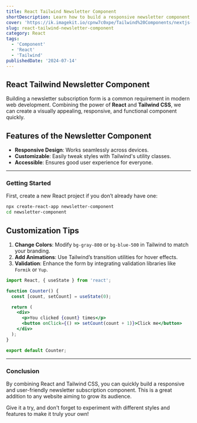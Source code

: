 ```yaml
---
title: React Tailwind Newsletter Component
shortDescription: Learn how to build a responsive newsletter component using React and Tailwind CSS
cover: 'https://ik.imagekit.io/cpnw7c0xpe/Tailwind%20Components/nextjs-blog-starter-article-section-1.png?updatedAt=1734006364298'
slug: react-tailwind-newsletter-component
category: React
tags:
  - 'Component'
  - 'React'
  - 'Tailwind'
publishedDate: '2024-07-14'
---
```


## React Tailwind Newsletter Component

Building a newsletter subscription form is a common requirement in modern web development. Combining the power of **React** and **Tailwind CSS**, we can create a visually appealing, responsive, and functional component quickly.

## Features of the Newsletter Component

- **Responsive Design**: Works seamlessly across devices.
- **Customizable**: Easily tweak styles with Tailwind's utility classes.
- **Accessible**: Ensures good user experience for everyone.

---

### Getting Started

First, create a new React project if you don’t already have one:

```bash
npx create-react-app newsletter-component
cd newsletter-component
```

## Customization Tips

1. **Change Colors**: Modify `bg-gray-800` or `bg-blue-500` in Tailwind to match your branding.
2. **Add Animations**: Use Tailwind’s transition utilities for hover effects.
3. **Validation**: Enhance the form by integrating validation libraries like `Formik` or `Yup`.

```jsx:Counter.jsx
import React, { useState } from 'react';

function Counter() {
  const [count, setCount] = useState(0);

  return (
    <div>
      <p>You clicked {count} times</p>
      <button onClick={() => setCount(count + 1)}>Click me</button>
    </div>
  );
}

export default Counter;
```

---

### Conclusion

By combining React and Tailwind CSS, you can quickly build a responsive and user-friendly newsletter subscription component. This is a great addition to any website aiming to grow its audience.

Give it a try, and don't forget to experiment with different styles and features to make it truly your own!

